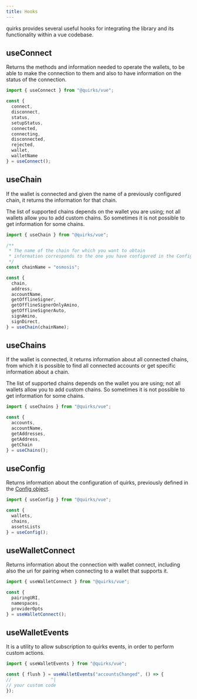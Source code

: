 ```yaml
---
title: Hooks
---
```


quirks provides several useful hooks for integrating the library and its functionality within a vue codebase.

## useConnect

Returns the methods and information needed to operate the wallets, to be able to make the connection to them and also to have information on the status of the connection.

```ts twoslash
import { useConnect } from "@quirks/vue";

const {
  connect,
  disconnect,
  status,
  setupStatus,
  connected,
  connecting,
  disconnected,
  rejected,
  wallet,
  walletName
} = useConnect();
```

## useChain

If the wallet is connected and given the name of a previously configured chain, it returns the information for that chain.

<Callout title="Note">
  The list of supported chains depends on the wallet you are using; not all
  wallets allow you to add custom chains. So sometimes it is not possible to get
  information for some chains.
</Callout>

```ts twoslash
import { useChain } from "@quirks/vue";

/**
 * The name of the chain for which you want to obtain
 * information corresponds to the one you have configured in the Config object.
 */
const chainName = "osmosis";

const {
  chain,
  address,
  accountName,
  getOfflineSigner,
  getOfflineSignerOnlyAmino,
  getOfflineSignerAuto,
  signAmino,
  signDirect,
} = useChain(chainName);
```

## useChains

If the wallet is connected, it returns information about all connected chains, from which it is possible to find all connected accounts or get specific information about a chain.

<Callout title="Note">
  The list of supported chains depends on the wallet you are using; not all
  wallets allow you to add custom chains. So sometimes it is not possible to get
  information for some chains.
</Callout>

```ts twoslash
import { useChains } from "@quirks/vue";

const {
  accounts,
  accountName,
  getAddresses,
  getAddress,
  getChain
} = useChains();
```

## useConfig

Returns information about the configuration of quirks, previously defined in the [Config object](/docs/config).

```ts twoslash
import { useConfig } from "@quirks/vue";

const {
  wallets,
  chains,
  assetsLists
} = useConfig();
```

## useWalletConnect

Returns information about the connection with wallet connect, including also the uri for pairing when connecting to a wallet that supports it.

```ts twoslash
import { useWalletConnect } from "@quirks/vue";

const {
  pairingURI,
  namespaces,
  providerOpts
} = useWalletConnect();
```

## useWalletEvents

It is a utility to allow subscription to quirks events, in order to perform custom actions.

```ts twoslash
import { useWalletEvents } from "@quirks/vue";

const { flush } = useWalletEvents("accountsChanged", () => {
//               ^|
// your custom code
});
```